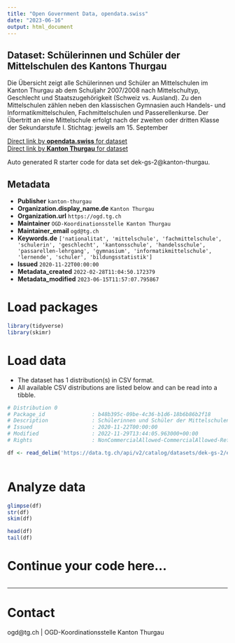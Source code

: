 ```yaml
---
title: "Open Government Data, opendata.swiss"
date: "2023-06-16"
output: html_document
---
```


## Dataset: Schülerinnen und Schüler der Mittelschulen des Kantons Thurgau

Die Übersicht zeigt alle Schülerinnen und Schüler an Mittelschulen im Kanton Thurgau ab dem Schuljahr 2007/2008 nach Mittelschultyp, Geschlecht und Staatszugehörigkeit (Schweiz vs. Ausland). Zu den Mittelschulen zählen neben den klassischen Gymnasien auch Handels- und Informatikmittelschulen, Fachmittelschulen und Passerellenkurse. Der Übertritt an eine Mittelschule erfolgt nach der zweiten oder dritten Klasse der Sekundarstufe I. 
Stichtag: jeweils am 15. September

[Direct link by **opendata.swiss** for dataset](https://opendata.swiss/de/dataset/lernende-der-mittelschulen-des-kantons-thurgau)<br>
[Direct link by **Kanton Thurgau** for dataset](https://data.tg.ch/explore/dataset/dek-gs-2/)

Auto generated R starter code for data set dek-gs-2@kanton-thurgau.

## Metadata

- **Publisher** `kanton-thurgau`
- **Organization.display_name.de** `Kanton Thurgau`
- **Organization.url** `https://ogd.tg.ch`
- **Maintainer** `OGD-Koordinationsstelle Kanton Thurgau`
- **Maintainer_email** `ogd@tg.ch`
- **Keywords.de** `['nationalitat', 'mittelschule', 'fachmittelschule', 'schulerin', 'geschlecht', 'kantonsschule', 'handelsschule', 'passarellen-lehrgang', 'gymnasium', 'informatikmittelschule', 'lernende', 'schuler', 'bildungsstatistik']`
- **Issued** `2020-11-22T00:00:00`
- **Metadata_created** `2022-02-28T11:04:50.172379`
- **Metadata_modified** `2023-06-15T11:57:07.795867`


# Load packages

```r

library(tidyverse)
library(skimr)

```

# Load data

-   The dataset has 1 distribution(s) in CSV format.
-   All available CSV distributions are listed below and can be read into a tibble.

```r

# Distribution 0
# Package_id               : b48b395c-09be-4c36-b1d6-18b6b86b2f18
# Description              : Schülerinnen und Schüler der Mittelschulen des Kantons Thurgau (csv)
# Issued                   : 2020-11-22T00:00:00
# Modified                 : 2022-11-29T13:44:05.963000+00:00
# Rights                   : NonCommercialAllowed-CommercialAllowed-ReferenceRequired

df <- read_delim('https://data.tg.ch/api/v2/catalog/datasets/dek-gs-2/exports/csv')



```

# Analyze data

```r

glimpse(df)
str(df)
skim(df)

head(df)
tail(df)

```

# Continue your code here...

```r

```

------------------------------------------------------------------------

# Contact

ogd@tg.ch | OGD-Koordinationsstelle Kanton Thurgau
